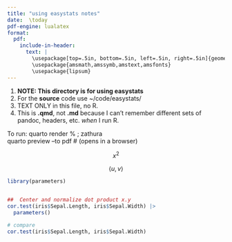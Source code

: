 ```yaml
---
title: "using easystats notes"
date:  \today 
pdf-engine: lualatex
format:
  pdf: 
    include-in-header: 
      text: |
        \usepackage[top=.5in, bottom=.5in, left=.5in, right=.5in]{geometry}
        \usepackage{amsmath,amssymb,amstext,amsfonts}
        \usepackage{lipsum}
---
```


1.	**NOTE:  This directory is for using easystats**
2.	For the **source** code use ~/code/easystats/
3.	TEXT ONLY in this file, no R.
3.	This is **.qmd**, not **.md** because I can't remember different sets of
		pandoc, headers, etc.  *when* I run R.


To run:	quarto render %	; zathura  
quarto preview <file> --to pdf    # (opens in a browser)



$$
x^2
$$

$$
 	\langle u,v \rangle
$$

```r
library(parameters)


##  Center and normalize dot product x.y
cor.test(iris$Sepal.Length, iris$Sepal.Width) |>
  parameters()

# compare
cor.test(iris$Sepal.Length, iris$Sepal.Width)
```
